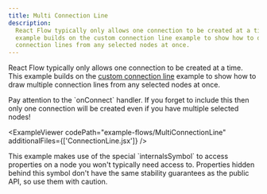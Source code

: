 ```yaml
---
title: Multi Connection Line
description:
  React Flow typically only allows one connection to be created at a time. This
  example builds on the custom connection line example to show how to draw multiple
  connection lines from any selected nodes at once.
---
```



<ExampleLayout>

React Flow typically only allows one connection to be created at a time. This
example builds on the [custom connection line](/examples/edges/custom-connectionline)
example to show how to draw multiple connection lines from any selected nodes at
once.

<Callout type="info">
  Pay attention to the `onConnect` handler. If you forget to include this then
  only one connection will be created even if you have multiple selected nodes!
</Callout>

<ExampleViewer
  codePath="example-flows/MultiConnectionLine"
  additionalFiles={['ConnectionLine.jsx']}
/>

<Callout type="warning">
  This example makes use of the special `internalsSymbol` to access properties
  on a node you won't typically need access to. Properties hidden behind this
  symbol don't have the same stability guarantees as the public API, so use them
  with caution.
</Callout>

</ExampleLayout>

